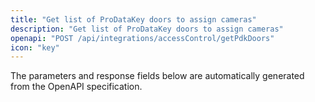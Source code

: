 ```yaml
---
title: "Get list of ProDataKey doors to assign cameras"
description: "Get list of ProDataKey doors to assign cameras"
openapi: "POST /api/integrations/accessControl/getPdkDoors"
icon: "key"
---
```


<Note>
The parameters and response fields below are automatically generated from the OpenAPI specification.
</Note>
